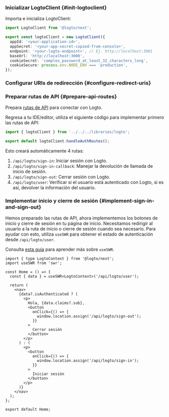 
### Inicializar LogtoClient \{#init-logtoclient}

Importa e inicializa LogtoClient:

```ts title="libraries/logto.ts"
import LogtoClient from '@logto/next';

export const logtoClient = new LogtoClient({
  appId: '<your-application-id>',
  appSecret: '<your-app-secret-copied-from-console>',
  endpoint: '<your-logto-endpoint>', // Ej. http://localhost:3001
  baseUrl: 'http://localhost:3000',
  cookieSecret: 'complex_password_at_least_32_characters_long',
  cookieSecure: process.env.NODE_ENV === 'production',
});
```

### Configurar URIs de redirección \{#configure-redirect-uris}

<SignInFlowSummary />

<AssumingUrl />

<WebConfigureRedirectUris redirectUri="http://localhost:3000/api/logto/sign-in-callback" />

### Preparar rutas de API \{#prepare-api-routes}

Prepara [rutas de API](https://nextjs.org/docs/pages/building-your-application/routing/api-routes) para conectar con Logto.

Regresa a tu IDE/editor, utiliza el siguiente código para implementar primero las rutas de API:

```ts title="pages/api/logto/[action].ts"
import { logtoClient } from '../../../libraries/logto';

export default logtoClient.handleAuthRoutes();
```

Esto creará automáticamente 4 rutas:

1. `/api/logto/sign-in`: Iniciar sesión con Logto.
2. `/api/logto/sign-in-callback`: Manejar la devolución de llamada de inicio de sesión.
3. `/api/logto/sign-out`: Cerrar sesión con Logto.
4. `/api/logto/user`: Verificar si el usuario está autenticado con Logto, si es así, devolver la información del usuario.

### Implementar inicio y cierre de sesión \{#implement-sign-in-and-sign-out}

Hemos preparado las rutas de API, ahora implementemos los botones de inicio y cierre de sesión en tu página de inicio. Necesitamos redirigir al usuario a la ruta de inicio o cierre de sesión cuando sea necesario. Para ayudar con esto, utiliza `useSWR` para obtener el estado de autenticación desde `/api/logto/user`.

Consulta [esta guía](https://swr.vercel.app/docs/getting-started) para aprender más sobre `useSWR`.

```tsx title="/pages/index.tsx"
import { type LogtoContext } from '@logto/next';
import useSWR from 'swr';

const Home = () => {
  const { data } = useSWR<LogtoContext>('/api/logto/user');

  return (
    <nav>
      {data?.isAuthenticated ? (
        <p>
          Hola, {data.claims?.sub},
          <button
            onClick={() => {
              window.location.assign('/api/logto/sign-out');
            }}
          >
            Cerrar sesión
          </button>
        </p>
      ) : (
        <p>
          <button
            onClick={() => {
              window.location.assign('/api/logto/sign-in');
            }}
          >
            Iniciar sesión
          </button>
        </p>
      )}
    </nav>
  );
};

export default Home;
```

<Checkpoint />
